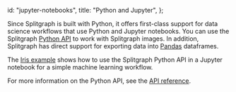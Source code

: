   id: "jupyter-notebooks",
  title: "Python and Jupyter",
};

Since Splitgraph is built with Python, it offers first-class support for data science workflows that
use Python and Jupyter notebooks. You can use the Splitgraph [Python API](../python-api/splitgraph) to work with Splitgraph images. In addition, Splitgraph has direct support for exporting data into [Pandas](https://pandas.pydata.org/) dataframes.

The [Iris example](https://github.com/splitgraph/splitgraph/tree/master/examples/iris) shows
how to use the Splitgraph Python API in a Jupyter notebook for a simple machine learning workflow.

For more information on the Python API, see the [API reference](../python-api/splitgraph.core).
